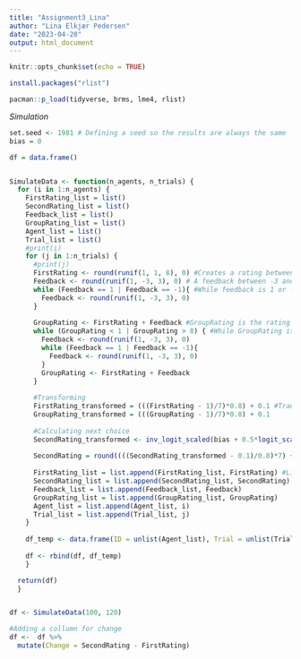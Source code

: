 ```yaml
---
title: "Assignment3_Lina"
author: "Lina Elkjær Pedersen"
date: "2023-04-20"
output: html_document
---
```


```r
knitr::opts_chunk$set(echo = TRUE)
```


```r
install.packages("rlist")

pacman::p_load(tidyverse, brms, lme4, rlist)

```

*Simulation*

```r
set.seed <- 1981 # Defining a seed so the results are always the same
bias = 0

df = data.frame()


SimulateData <- function(n_agents, n_trials) {
  for (i in 1:n_agents) {
    FirstRating_list = list()
    SecondRating_list = list()
    Feedback_list = list()
    GroupRating_list = list()
    Agent_list = list()
    Trial_list = list()
    #print(i)
    for (j in 1:n_trials) {
      #print(j)
      FirstRating <- round(runif(1, 1, 8), 0) #Creates a rating between 1 and 8
      Feedback <- round(runif(1, -3, 3), 0) # A feedback between -3 and 3
      while (Feedback == 1 | Feedback == -1){ #While feedback is 1 or -1, redo it
        Feedback <- round(runif(1, -3, 3), 0)
      } 
      
      GroupRating <- FirstRating + Feedback #GroupRating is the rating of the self + the feedback
      while (GroupRating < 1 | GroupRating > 8) { #While GroupRating is outside of range of 1 and 8, redo Feedback and recalculate GroupRating
        Feedback <- round(runif(1, -3, 3), 0)
        while (Feedback == 1 | Feedback == -1){
          Feedback <- round(runif(1, -3, 3), 0)
        } 
        GroupRating <- FirstRating + Feedback
      }
      
      #Transforming 
      FirstRating_transformed = (((FirstRating - 1)/7)*0.8) + 0.1 #Transforming to space between 0.1 and 0.9
      GroupRating_transformed = (((GroupRating - 1)/7)*0.8) + 0.1
      
      #Calculating next choice
      SecondRating_transformed <- inv_logit_scaled(bias + 0.5*logit_scaled(FirstRating_transformed) + 0.5*logit_scaled(GroupRating_transformed)) #Simple bayes. Same weight so still a simple Bayes, but we want to take an average between the two sources of evidence. GroupRatingwise we will put too much weight on the evidence. NB bias is not transformed because we defined it on this scale already.
      
      SecondRating = round((((SecondRating_transformed - 0.1)/0.8)*7) + 1) #Transforming SecondRating back
      
      FirstRating_list = list.append(FirstRating_list, FirstRating) #Lists for df
      SecondRating_list = list.append(SecondRating_list, SecondRating)
      Feedback_list = list.append(Feedback_list, Feedback)
      GroupRating_list = list.append(GroupRating_list, GroupRating)
      Agent_list = list.append(Agent_list, i)
      Trial_list = list.append(Trial_list, j)
    }
    
    df_temp <- data.frame(ID = unlist(Agent_list), Trial = unlist(Trial_list), FirstRating = unlist(FirstRating_list), Feedback = unlist(Feedback_list), SecondRating = unlist(SecondRating_list), GroupRating = unlist(GroupRating_list)) #Creating df by unpacking lists
    
    df <- rbind(df, df_temp)
    }

  return(df)
  }


df <- SimulateData(100, 120) 

```


```r
#Adding a collumn for change 
df <-  df %>% 
  mutate(Change = SecondRating - FirstRating)

```

